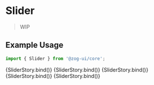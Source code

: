 
<Meta title="Components/Forms/Slider" component={[Slider]} argTypes={{}} />


# Slider

> WIP

## Example Usage

```jsx
import { Slider } from '@zog-ui/core';
```

<Canvas columns={2} withSource="close">
  <Story
    name="Horizontal"
    args={{
      disabled: false,
    }}
  >
    {SliderStory.bind()}
  </Story>
  <Story
    name="Vertical"
    args={{
      orientation: 'vertical',
      disabled: false,
    }}
  >
    {SliderStory.bind()}
  </Story>
  <Story
    name="Ranges"
    args={{
      defaultValue: [20, 50],
      disabled: false,
    }}
  >
    {SliderStory.bind()}
  </Story>
  <Story
    name="Step"
    args={{
      ticks: 20,
      disabled: false,
      showTicks: true,
      snapToTicks: true,
    }}
  >
    {SliderStory.bind()}
  </Story>
  <Story
    name="Step with Marks"
    args={{
      ticks: ['0°C', '20°C', '40°C', '60°C', '80°C', '100°C'],
      disabled: false,
      showTicks: true,
      snapToTicks: true,
    }}
  >
    {SliderStory.bind()}
  </Story>
</Canvas>

<ArgsTable of={Slider} />
